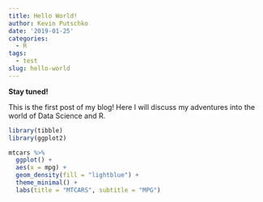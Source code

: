 ```yaml
---
title: Hello World!
author: Kevin Putschko
date: '2019-01-25'
categories:
  - R
tags:
  - test
slug: hello-world
---
```


**Stay tuned!**

This is the first post of my blog!  Here I will discuss my adventures into the world of Data Science and R.  

```r
library(tibble)
library(ggplot2)

mtcars %>% 
  ggplot() + 
  aes(x = mpg) + 
  geom_density(fill = "lightblue") + 
  theme_minimal() + 
  labs(title = "MTCARS", subtitle = "MPG")

```

